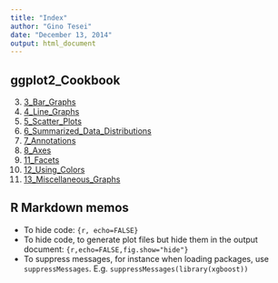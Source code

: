 ```yaml
---
title: "Index"
author: "Gino Tesei"
date: "December 13, 2014"
output: html_document
---
```


## ggplot2_Cookbook 
3. [3_Bar_Graphs](3_Bar_Graphs.html)
4. [4_Line_Graphs](4_Line_Graphs.html)
5. [5_Scatter_Plots](5_Scatter_Plots.html)
6. [6_Summarized_Data_Distributions](6_Summarized_Data_Distributions.html)
7. [7_Annotations](7_Annotations.html)
8. [8_Axes](8_Axes.html)
11. [11_Facets](11_Facets.html)
12. [12_Using_Colors](12_Using_Colors.html)
13. [13_Miscellaneous_Graphs](13_Miscellaneous_Graphs.html)



## R Markdown memos  
* To hide code: `{r, echo=FALSE}`
* To hide code, to generate plot files but hide them in the output document: `{r,echo=FALSE,fig.show="hide"}`
* To suppress messages, for instance when loading packages, use `suppressMessages`. E.g. `suppressMessages(library(xgboost))`
